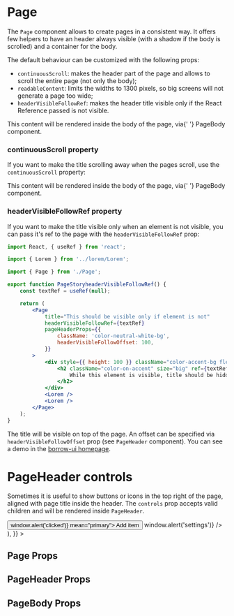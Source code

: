 


<Meta title="Components/Page" component={Page} />

# Page

The `Page` component allows to create pages in a consistent way.
It offers few helpers to have an header always visible (with a shadow if the body is scrolled)
and a container for the body.

The default behaviour can be customized with the following props:

-   `continuousScroll`: makes the header part of the page and allows to scroll the entire page (not only the body);
-   `readableContent`: limits the widths to 1300 pixels, so big screens will not generate a page too wide;
-   `headerVisibleFollowRef`: makes the header title visible only if the React Reference passed is not visible.

<Preview>
    <Story name="Default">
        <div style={{ height: 400, fontSize: '14px', overflow: 'hidden' }}>
            <Page title="Page Title" style={{ height: '100%' }}>
                <Text>
                    This content will be rendered inside the body of the page, via{' '}
                    <Monospace>PageBody</Monospace> component.
                </Text>
                <Lorem paragraphs={3} />
                <Lorem paragraphs={3} />
            </Page>
        </div>
    </Story>
</Preview>

### continuousScroll property

If you want to make the title scrolling away when the pages scroll, use the `continuousScroll` property:

<Preview>
    <Story name="continuousScroll">
        <div style={{ height: 400, fontSize: '14px' }}>
            <Page title="Page Title" continuousScroll={true}>
                <Text>
                    This content will be rendered inside the body of the page, via{' '}
                    <Monospace>PageBody</Monospace> component.
                </Text>
                <Lorem paragraphs={3} />
                <Lorem paragraphs={3} />
                <Lorem paragraphs={3} />
            </Page>
        </div>
    </Story>
</Preview>

### headerVisibleFollowRef property

If you want to make the title visible only when an element is not visible, you can pass
it's ref to the page with the `headerVisibleFollowRef` prop:

```jsx
import React, { useRef } from 'react';

import { Lorem } from '../lorem/Lorem';

import { Page } from './Page';

export function PageStoryheaderVisibleFollowRef() {
    const textRef = useRef(null);

    return (
        <Page
            title="This should be visible only if element is not"
            headerVisibleFollowRef={textRef}
            pageHeaderProps={{
                className: 'color-neutral-white-bg',
                headerVisibleFollowOffset: 100,
            }}
        >
            <div style={{ height: 100 }} className="color-accent-bg flex-center-center">
                <h2 className="color-on-accent" size="big" ref={textRef}>
                    While this element is visible, title should be hidden.
                </h2>
            </div>
            <Lorem />
            <Lorem />
        </Page>
    );
}
```

The title will be visible on top of the page. An offset can be specified via `headerVisibleFollowOffset` prop (see `PageHeader` component).
You can see a demo in the [borrow-ui homepage](https://www.borrow-ui.dev).

# PageHeader controls

Sometimes it is useful to show buttons or icons in the top right of the page, aligned with page title inside the header.
The `controls` prop accepts valid children and will be rendered inside `PageHeader`.

<Preview>
    <Story name="PageHeader controls">
        <div style={{ height: 400, fontSize: '14px', overflow: 'hidden' }}>
            <Page
                title="Page Title"
                style={{ height: '100%' }}
                pageHeaderProps={{
                    controls: (
                        <Fragment>
                            <Button onClick={() => window.alert('clicked')} mean="primary">
                                Add item
                            </Button>
                            <Icon
                                name="settings"
                                className="m-l-5 color-neutral"
                                onClick={() => window.alert('settings')}
                            />
                        </Fragment>
                    ),
                }}
            >
                <Lorem paragraphs={3} />
                <Lorem paragraphs={3} />
            </Page>
        </div>
    </Story>
</Preview>

## Page Props

<Props of={Page} />

## PageHeader Props

<Props of={PageHeader} />

## PageBody Props

<Props of={PageBody} />
